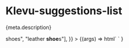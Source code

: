
<Meta
  title="Components/Suggestions List"
  component="klevu-suggesions-list"
  argTypes={meta.argTypes}
  parameters={meta.parameters}
/>

# Klevu-suggestions-list

<Description>{meta.description}</Description>

<Canvas>
  <Story
    name="Suggestions List"
    args={{
      suggestions: ["<strong>shoe</strong>s", "leather <strong>shoe</strong>s"],
    }}
  >
    {(args) =>
      html`<klevu-suggestions-list caption=${ifDefined(args.caption)} .suggestions=${args.suggestions}>
      </klevu-suggestions-list>`
    }
  </Story>
</Canvas>
